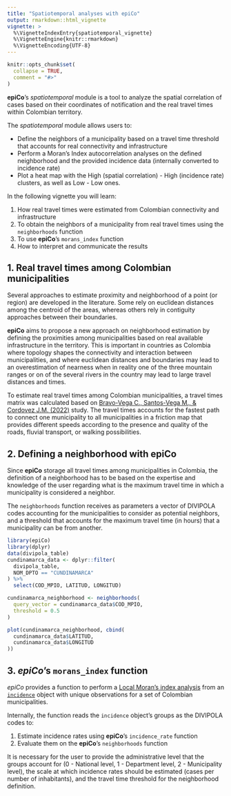 ```yaml
---
title: "Spatiotemporal analyses with epiCo"
output: rmarkdown::html_vignette
vignette: >
  %\VignetteIndexEntry{spatiotemporal_vignette}
  %\VignetteEngine{knitr::rmarkdown}
  %\VignetteEncoding{UTF-8}
---
```


```r
knitr::opts_chunk$set(
  collapse = TRUE,
  comment = "#>"
)
```

**epiCo**'s *spatiotemporal* module is a tool to analyze the spatial correlation of cases based on their coordinates of notification and the real travel times within Colombian territory.

The *spatiotemporal* module allows users to:

- Define the neighbors of a municipality based on a travel time threshold that accounts for real connectivity and infrastructure
- Perform a Moran’s Index autocorrelation analyses on the defined neighborhood and the provided incidence data (internally converted to incidence rate)
- Plot a heat map with the High (spatial correlation) - High (incidence rate) clusters, as well as Low - Low ones.

In the following vignette you will learn:

1. How real travel times were estimated from Colombian connectivity and infrastructure
2. To obtain the neighbors of a municipality from real travel times using the `neighborhoods` function
3. To use **epiCo**’s `morans_index` function
4. How to interpret and communicate the results

## 1. Real travel times among Colombian municipalities

Several approaches to estimate proximity and neighborhood of a point (or region) are developed in the literature. Some rely on euclidean distances among the centroid of the areas, whereas others rely in contiguity approaches between their boundaries.

**epiCo** aims to propose a new approach on neighborhood estimation by defining the proximities among municipalities based on real available infrastructure in the territory. This is important in countries as Colombia where topology shapes the connectivity and interaction between municipalities, and where euclidean distances and boundaries may lead to an overestimation of nearness when in reality one of the three mountain ranges or on of the several rivers in the country may lead to large travel distances and times.

To estimate real travel times among Colombian municipalities, a travel times matrix was calculated based on [Bravo-Vega C., Santos-Vega M., & Cordovez J.M. (2022)](https://doi.org/10.1371/journal.pntd.0010270) study. The travel times accounts for the fastest path to connect one municipality to all municipalities in a friction map that provides different speeds according to the presence and quality of the roads, fluvial transport, or walking possibilities.

## 2. Defining a neighborhood with **epiCo**

Since **epiCo** storage all travel times among municipalities in Colombia, the definition of a neighborhood has to be based on the expertise and knowledge of the user regarding what is the maximum travel time in which a municipality is considered a neighbor. 

The `neighborhoods` function receives as parameters a vector of DIVIPOLA codes accounting for the municipalities to consider as potential neighbors, and a threshold that accounts for the maximum travel time (in hours) that a municipality can be from another.

```r
library(epiCo)
library(dplyr)
data(divipola_table)
cundinamarca_data <- dplyr::filter(
  divipola_table,
  NOM_DPTO == "CUNDINAMARCA"
) %>%
  select(COD_MPIO, LATITUD, LONGITUD)

cundinamarca_neighborhood <- neighborhoods(
  query_vector = cundinamarca_data$COD_MPIO,
  threshold = 0.5
)

plot(cundinamarca_neighborhood, cbind(
  cundinamarca_data$LATITUD,
  cundinamarca_data$LONGITUD
))
```

## 3. *epiCo*'s `morans_index` function

*epiCo* provides a function to perform a [Local Moran's index analysis](https://r-spatial.github.io/spdep/reference/moran.plot.html) from an [`incidence`](https://www.repidemicsconsortium.org/incidence/) object with unique observations for a set of Colombian municipalities.

Internally, the function reads the `incidence` object's groups as the DIVIPOLA codes to:

1) Estimate incidence rates using **epiCo**'s `incidence_rate` function
2) Evaluate them on the **epiCo**'s `neighborhoods` function

It is necessary for the user to provide the administrative level that the groups account for (0 - National level, 1 - Department level, 2 - Municipality level), the scale at which incidence rates should be estimated (cases per number of inhabitants), and the travel time threshold for the neighborhood definition.

```r
```
